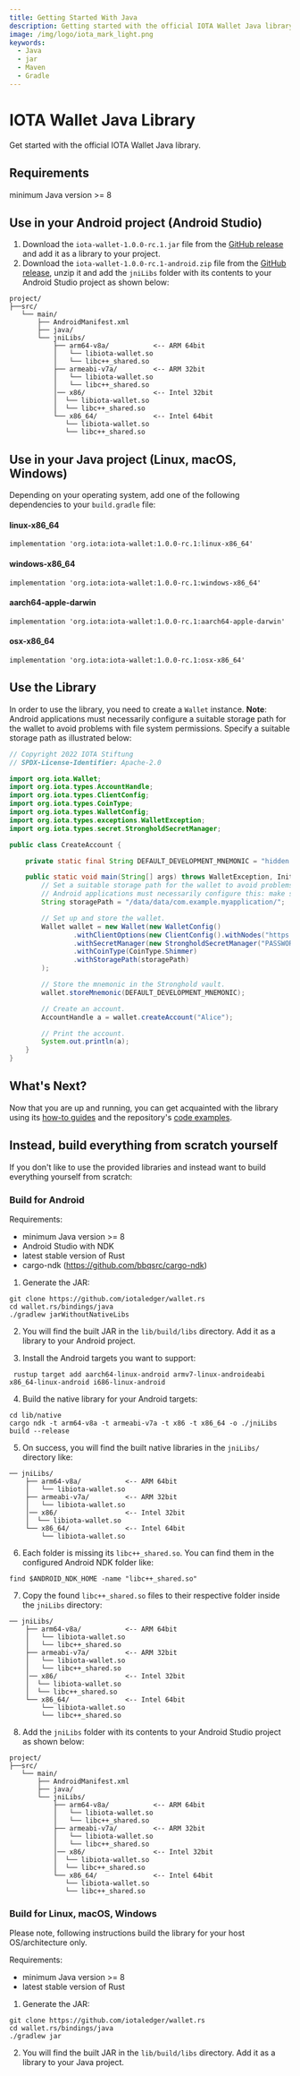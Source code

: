 ```yaml
---
title: Getting Started With Java
description: Getting started with the official IOTA Wallet Java library.
image: /img/logo/iota_mark_light.png
keywords:
  - Java
  - jar
  - Maven
  - Gradle
---
```



<WarningPasswordStorage />

# IOTA Wallet Java Library

Get started with the official IOTA Wallet Java library.

## Requirements

minimum Java version >= 8

## Use in your Android project (Android Studio)

1. Download the `iota-wallet-1.0.0-rc.1.jar` file from the [GitHub release](https://github.com/iotaledger/wallet.rs/releases/tag/iota-wallet-java-1.0.0-rc.1-new) and add it as a library to your project.
2. Download the `iota-wallet-1.0.0-rc.1-android.zip` file from the [GitHub release](https://github.com/iotaledger/wallet.rs/releases/tag/iota-wallet-java-1.0.0-rc.1-new), unzip it and add the `jniLibs` folder with its contents to your Android Studio project as shown below:

```
project/
├──src/
   └── main/
       ├── AndroidManifest.xml
       ├── java/
       └── jniLibs/
           ├── arm64-v8a/           <-- ARM 64bit
           │   └── libiota-wallet.so
           │   └── libc++_shared.so
           ├── armeabi-v7a/         <-- ARM 32bit
           │   └── libiota-wallet.so
           │   └── libc++_shared.so
           │── x86/                 <-- Intel 32bit
           │  └── libiota-wallet.so
           │  └── libc++_shared.so
           └── x86_64/              <-- Intel 64bit
              └── libiota-wallet.so
              └── libc++_shared.so
```

## Use in your Java project (Linux, macOS, Windows)

Depending on your operating system, add one of the following dependencies to your `build.gradle` file:

#### linux-x86_64

```
implementation 'org.iota:iota-wallet:1.0.0-rc.1:linux-x86_64'
```

#### windows-x86_64

```
implementation 'org.iota:iota-wallet:1.0.0-rc.1:windows-x86_64'
```

#### aarch64-apple-darwin

```
implementation 'org.iota:iota-wallet:1.0.0-rc.1:aarch64-apple-darwin'
```

#### osx-x86_64

```
implementation 'org.iota:iota-wallet:1.0.0-rc.1:osx-x86_64'
```

## Use the Library

In order to use the library, you need to create a `Wallet` instance.
**Note**: Android applications must necessarily configure a suitable storage path for the wallet to avoid problems with file system permissions. Specify a suitable storage path as illustrated below:

```java
// Copyright 2022 IOTA Stiftung
// SPDX-License-Identifier: Apache-2.0

import org.iota.Wallet;
import org.iota.types.AccountHandle;
import org.iota.types.ClientConfig;
import org.iota.types.CoinType;
import org.iota.types.WalletConfig;
import org.iota.types.exceptions.WalletException;
import org.iota.types.secret.StrongholdSecretManager;

public class CreateAccount {

    private static final String DEFAULT_DEVELOPMENT_MNEMONIC = "hidden enroll proud copper decide negative orient asset speed work dolphin atom unhappy game cannon scheme glow kid ring core name still twist actor";

    public static void main(String[] args) throws WalletException, InitializeWalletException {
        // Set a suitable storage path for the wallet to avoid problems with file system permissions.
        // Android applications must necessarily configure this: make sure you replace the ´com.example.myapplication´ with your own app naming.
        String storagePath = "/data/data/com.example.myapplication/";

        // Set up and store the wallet.
        Wallet wallet = new Wallet(new WalletConfig()
                .withClientOptions(new ClientConfig().withNodes("https://api.testnet.shimmer.network"))
                .withSecretManager(new StrongholdSecretManager("PASSWORD_FOR_ENCRYPTION", null, storagePath + "stronghold/vault.stronghold"))
                .withCoinType(CoinType.Shimmer)
                .withStoragePath(storagePath)
        );

        // Store the mnemonic in the Stronghold vault.
        wallet.storeMnemonic(DEFAULT_DEVELOPMENT_MNEMONIC);

        // Create an account.
        AccountHandle a = wallet.createAccount("Alice");

        // Print the account.
        System.out.println(a);
    }
}
```

## What's Next?

Now that you are up and running, you can get acquainted with the library using
its [how-to guides](../how_tos/run_how_tos.mdx) and the
repository's [code examples](https://github.com/iotaledger/wallet.rs/tree/develop/wallet/bindings/java/examples/src).

## Instead, build everything from scratch yourself

If you don't like to use the provided libraries and instead want to build everything yourself from scratch:

### Build for Android

Requirements:

- minimum Java version >= 8
- Android Studio with NDK
- latest stable version of Rust
- cargo-ndk (https://github.com/bbqsrc/cargo-ndk)

1. Generate the JAR:

```
git clone https://github.com/iotaledger/wallet.rs
cd wallet.rs/bindings/java
./gradlew jarWithoutNativeLibs
```

2. You will find the built JAR in the `lib/build/libs` directory. Add it as a library to your Android project.

3. Install the Android targets you want to support:

```
 rustup target add aarch64-linux-android armv7-linux-androideabi x86_64-linux-android i686-linux-android
```

4. Build the native library for your Android targets:

```
cd lib/native
cargo ndk -t arm64-v8a -t armeabi-v7a -t x86 -t x86_64 -o ./jniLibs build --release
```

5. On success, you will find the built native libraries in the `jniLibs/` directory like:

```
── jniLibs/
    ├── arm64-v8a/           <-- ARM 64bit
    │   └── libiota-wallet.so
    ├── armeabi-v7a/         <-- ARM 32bit
    │   └── libiota-wallet.so
    │── x86/                 <-- Intel 32bit
    │  └── libiota-wallet.so
    └── x86_64/              <-- Intel 64bit
        └── libiota-wallet.so
```

6. Each folder is missing its `libc++_shared.so`. You can find them in the configured Android NDK folder like:

```
find $ANDROID_NDK_HOME -name "libc++_shared.so"
```

7. Copy the found `libc++_shared.so` files to their respective folder inside the `jniLibs` directory:

```
── jniLibs/
    ├── arm64-v8a/           <-- ARM 64bit
    │   └── libiota-wallet.so
    │   └── libc++_shared.so
    ├── armeabi-v7a/         <-- ARM 32bit
    │   └── libiota-wallet.so
    │   └── libc++_shared.so
    │── x86/                 <-- Intel 32bit
    │  └── libiota-wallet.so
    │  └── libc++_shared.so
    └── x86_64/              <-- Intel 64bit
        └── libiota-wallet.so
        └── libc++_shared.so
```

8. Add the `jniLibs` folder with its contents to your Android Studio project as shown below:

```
project/
├──src/
   └── main/
       ├── AndroidManifest.xml
       ├── java/
       └── jniLibs/
           ├── arm64-v8a/           <-- ARM 64bit
           │   └── libiota-wallet.so
           │   └── libc++_shared.so
           ├── armeabi-v7a/         <-- ARM 32bit
           │   └── libiota-wallet.so
           │   └── libc++_shared.so
           │── x86/                 <-- Intel 32bit
           │  └── libiota-wallet.so
           │  └── libc++_shared.so
           └── x86_64/              <-- Intel 64bit
              └── libiota-wallet.so
              └── libc++_shared.so
```

### Build for Linux, macOS, Windows

Please note, following instructions build the library for your host OS/architecture only.

Requirements:

- minimum Java version >= 8
- latest stable version of Rust

1. Generate the JAR:

```
git clone https://github.com/iotaledger/wallet.rs
cd wallet.rs/bindings/java
./gradlew jar
```

2. You will find the built JAR in the `lib/build/libs` directory. Add it as a library to your Java project.
